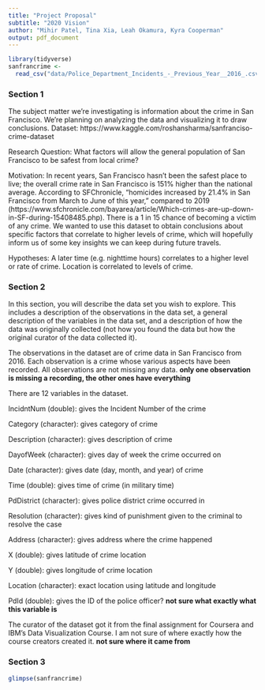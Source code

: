 ```yaml
---
title: "Project Proposal"
subtitle: "2020 Vision"
author: "Mihir Patel, Tina Xia, Leah Okamura, Kyra Cooperman"
output: pdf_document
---
```


```r
library(tidyverse)
sanfrancrime <- 
  read_csv("data/Police_Department_Incidents_-_Previous_Year__2016_.csv")
```

### Section 1

The subject matter we’re investigating is information about the crime in San Francisco. We're planning on analyzing the data and visualizing it to draw conclusions. Dataset: https://www.kaggle.com/roshansharma/sanfranciso-crime-dataset 

Research Question: What factors will allow the general population of San Francisco to be 
safest from local crime?

Motivation: In recent years, San Francisco hasn't been the safest place to live; the overall crime rate in San Francisco is 151% higher than the national average. According to SFChronicle, "homicides increased by 21.4% in San Francisco from March to June of this year," compared to 2019 (https://www.sfchronicle.com/bayarea/article/Which-crimes-are-up-down-in-SF-during-15408485.php). There is a 1 in 15 chance of becoming a victim of any crime. We wanted to use this dataset to obtain conclusions about specific factors that correlate to higher levels of crime, which will hopefully inform us of some key insights we can keep during future travels.

Hypotheses: A later time (e.g. nighttime hours) correlates to a higher level or rate of crime. Location is correlated to levels of crime. 


### Section 2
In this section, you will describe the data set you wish to explore. This 
includes a description of the observations in the data set, a general 
description of the variables in the data set, and a description of how the data 
was originally collected (not how you found the data but how the original 
curator of the data collected it).


The observations in the dataset are of crime data in San Francisco from 2016.
Each observation is a crime whose various aspects have been recorded. All 
observations are not missing any data.
**only one observation is missing a recording, the other ones have everything**

There are 12 variables in the dataset.

IncidntNum (double): gives the Incident Number of the crime

Category (character): gives category of crime

Description (character): gives description of crime

DayofWeek (character): gives day of week the crime occurred on

Date (character): gives date (day, month, and year) of crime

Time (double): gives time of crime (in military time)

PdDistrict (character): gives police district crime occurred in

Resolution (character): gives kind of punishment given to the criminal to resolve the case

Address (character): gives address where the crime happened

X (double): gives latitude of crime location

Y (double): gives longitude of crime location

Location (character): exact location using latitude and longitude

PdId (double): gives the ID of the police officer?
**not sure what exactly what this variable is**

The curator of the dataset got it from the final assignment for Coursera and 
IBM's Data Visualization Course. I am not sure of where exactly how the course
creators created it.
**not sure where it came from**




### Section 3
```r
glimpse(sanfrancrime)
```
